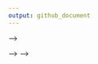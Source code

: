 ```yaml
---
output: github_document
---
```


<!-- <!-- README.md is generated from README.Rmd. Please edit that file --> -->

<!-- ```{r, include = FALSE} -->
<!-- knitr::opts_chunk$set( -->
<!--   collapse = TRUE, -->
<!--   comment = "#>", -->
<!--   fig.path = "man/figures/README-", -->
<!--   out.width = "100%" -->
<!-- ) -->
<!-- ``` -->

<!-- # MvNormTest -->

<!-- <!-- badges: start --> -->
<!-- <!-- badges: end --> -->

<!-- The goal of MvNormTest is to ... -->

<!-- ## Installation -->

<!-- You can install the development version of MvNormTest from [GitHub](https://github.com/) with: -->

<!-- ``` r -->
<!-- # install.packages("devtools") -->
<!-- devtools::install_github("HuongTran53/MvNormTest") -->
<!-- ``` -->

<!-- ## Example -->

<!-- This is a basic example which shows you how to solve a common problem: -->

<!-- ```{r example} -->
<!-- library(MvNormTest) -->
<!-- ## basic example code -->
<!-- ``` -->

<!-- What is special about using `README.Rmd` instead of just `README.md`? You can include R chunks like so: -->

<!-- ```{r cars} -->
<!-- summary(cars) -->
<!-- ``` -->

<!-- You'll still need to render `README.Rmd` regularly, to keep `README.md` up-to-date. `devtools::build_readme()` is handy for this. -->

<!-- You can also embed plots, for example: -->

<!-- ```{r pressure, echo = FALSE} -->
<!-- plot(pressure) -->
<!-- ``` -->

<!-- In that case, don't forget to commit and push the resulting figure files, so they display on GitHub and CRAN. -->
